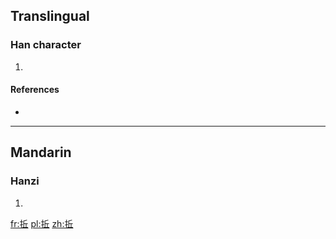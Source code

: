 ==Translingual==

===Han character===
{{Han char|rn=64|rad=手|as=05|sn=8|four=|canj=手人一 (QOM)}}

# {{defn|Han|sort=手05}}

====References====
* {{Han ref|kx=0427.161|dkj=11982|hdz=31854.010|uh=62DE|ud=25310}}

----

==Mandarin==

===Hanzi===
{{cmn-hanzi|pin=[[dǐ]] ([[di3]])|wg=ti<sup>3</sup>}}

# {{defn|lang=cmn|sort=手05}}

[[fr:拞]]
[[pl:拞]]
[[zh:拞]]